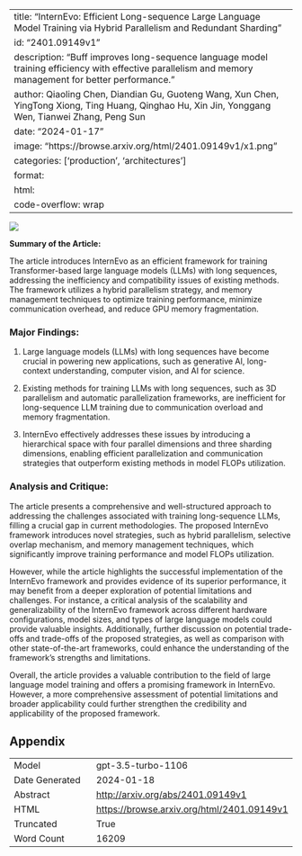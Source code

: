
---
title: "InternEvo: Efficient Long-sequence Large Language Model Training via Hybrid Parallelism and Redundant Sharding"
id: "2401.09149v1"
description: "Buff improves long-sequence language model training efficiency with effective parallelism and memory management for better performance."
author: Qiaoling Chen, Diandian Gu, Guoteng Wang, Xun Chen, YingTong Xiong, Ting Huang, Qinghao Hu, Xin Jin, Yonggang Wen, Tianwei Zhang, Peng Sun
date: "2024-01-17"
image: "https://browse.arxiv.org/html/2401.09149v1/x1.png"
categories: ['production', 'architectures']
format:
  html:
    code-overflow: wrap
---

![](https://browse.arxiv.org/html/2401.09149v1/x1.png)

**Summary of the Article:**

The article introduces InternEvo as an efficient framework for training Transformer-based large language models (LLMs) with long sequences, addressing the inefficiency and compatibility issues of existing methods. The framework utilizes a hybrid parallelism strategy, and memory management techniques to optimize training performance, minimize communication overhead, and reduce GPU memory fragmentation.

### Major Findings:
1. Large language models (LLMs) with long sequences have become crucial in powering new applications, such as generative AI, long-context understanding, computer vision, and AI for science.

2. Existing methods for training LLMs with long sequences, such as 3D parallelism and automatic parallelization frameworks, are inefficient for long-sequence LLM training due to communication overload and memory fragmentation.

3. InternEvo effectively addresses these issues by introducing a hierarchical space with four parallel dimensions and three sharding dimensions, enabling efficient parallelization and communication strategies that outperform existing methods in model FLOPs utilization.

### Analysis and Critique:
The article presents a comprehensive and well-structured approach to addressing the challenges associated with training long-sequence LLMs, filling a crucial gap in current methodologies. The proposed InternEvo framework introduces novel strategies, such as hybrid parallelism, selective overlap mechanism, and memory management techniques, which significantly improve training performance and model FLOPs utilization.

However, while the article highlights the successful implementation of the InternEvo framework and provides evidence of its superior performance, it may benefit from a deeper exploration of potential limitations and challenges. For instance, a critical analysis of the scalability and generalizability of the InternEvo framework across different hardware configurations, model sizes, and types of large language models could provide valuable insights. Additionally, further discussion on potential trade-offs and trade-offs of the proposed strategies, as well as comparison with other state-of-the-art frameworks, could enhance the understanding of the framework's strengths and limitations.

Overall, the article provides a valuable contribution to the field of large language model training and offers a promising framework in InternEvo. However, a more comprehensive assessment of potential limitations and broader applicability could further strengthen the credibility and applicability of the proposed framework.

## Appendix

|          |          |
|----------|----------|
| Model     | gpt-3.5-turbo-1106       |
| Date Generated     | 2024-01-18       |
| Abstract | [http://arxiv.org/abs/2401.09149v1](http://arxiv.org/abs/2401.09149v1)        |
| HTML     | [https://browse.arxiv.org/html/2401.09149v1](https://browse.arxiv.org/html/2401.09149v1)       |
| Truncated       | True       |
| Word Count       | 16209       |